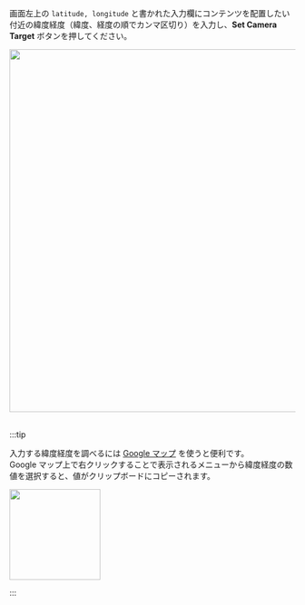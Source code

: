 
画面左上の `latitude, longitude` と書かれた入力欄にコンテンツを配置したい付近の緯度経度（緯度、経度の順でカンマ区切り）を入力し、**Set Camera Target** ボタンを押してください。

<img width="640" src={CameraTargetImage} />
<br />
<br />

:::tip

入力する緯度経度を調べるには [Google マップ](https://www.google.co.jp/maps) を使うと便利です。  
Google マップ上で右クリックすることで表示されるメニューから緯度経度の数値を選択すると、値がクリップボードにコピーされます。

<img width="160" class="border" src={GoogleMapsMenuImage} />

:::

